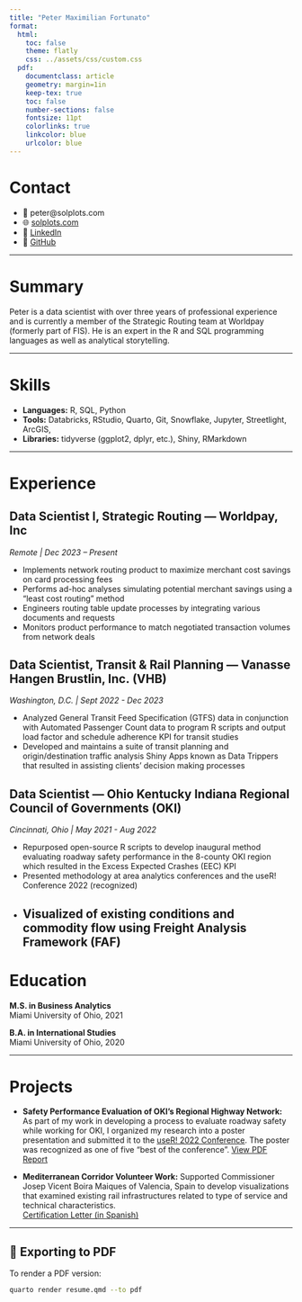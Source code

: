 ```yaml
---
title: "Peter Maximilian Fortunato"
format: 
  html:
    toc: false
    theme: flatly
    css: ../assets/css/custom.css
  pdf:
    documentclass: article
    geometry: margin=1in
    keep-tex: true
    toc: false
    number-sections: false
    fontsize: 11pt
    colorlinks: true
    linkcolor: blue
    urlcolor: blue
---
```


# Contact

- 📧 peter@solplots.com  
- 🌐 [solplots.com](https://gira-solo.github.io/solplots-website)  
- 💼 [LinkedIn](https://www.linkedin.com/in/peter-m-f/)  
- 🐙 [GitHub](https://github.com/gira-solo)

---

# Summary

Peter is a data scientist with over three years of professional experience and is currently a member of the Strategic Routing team at Worldpay (formerly part of FIS). He is an expert in the R and SQL programming languages as well as analytical storytelling.

---

# Skills

- **Languages:** R, SQL, Python
- **Tools:** Databricks, RStudio, Quarto, Git, Snowflake, Jupyter, Streetlight, ArcGIS,  
- **Libraries:** tidyverse (ggplot2, dplyr, etc.), Shiny, RMarkdown

---

# Experience

## Data Scientist I, Strategic Routing — Worldpay, Inc 
*Remote | Dec 2023 – Present*

- Implements network routing product to maximize merchant cost savings on card processing fees
- Performs ad-hoc analyses simulating potential merchant savings using a “least cost routing” method
- Engineers routing table update processes by integrating various documents and requests 
- Monitors product performance to match negotiated transaction volumes from network deals

## Data Scientist, Transit & Rail Planning — Vanasse Hangen Brustlin, Inc. (VHB)  
*Washington, D.C. | Sept 2022 - Dec 2023*

- Analyzed General Transit Feed Specification (GTFS) data in conjunction with Automated Passenger 
Count data to program R scripts and output load factor and schedule adherence KPI for transit studies 
- Developed and maintains a suite of transit planning and origin/destination traffic analysis Shiny Apps 
known as Data Trippers that resulted in assisting clients’ decision making processes          

## Data Scientist — Ohio Kentucky Indiana Regional Council of Governments (OKI)
*Cincinnati, Ohio | May 2021 - Aug 2022*

- Repurposed open-source R scripts to develop inaugural method evaluating roadway safety 
performance in the 8-county OKI region which resulted in the Excess Expected Crashes (EEC) KPI 
- Presented methodology at area analytics conferences and the useR! Conference 2022 (recognized) 
- Visualized of existing conditions and commodity flow using Freight Analysis Framework (FAF) 
---

# Education

**M.S. in Business Analytics**  
Miami University of Ohio, 2021

**B.A. in International Studies**  
Miami University of Ohio, 2020

---

# Projects

- **Safety Performance Evaluation of OKI's Regional Highway Network:** As part of my work in developing a process to evaluate roadway safety while working for OKI, I organized my research into a poster presentation and submitted it to the [useR! 2022 Conference](https://user2022.r-project.org/program/posters/). The poster was recognized as one of five "best of the conference".
  [View PDF Report](/assets/pdfs/Roadway Safety Poster V2.pdf)

- **Mediterranean Corridor Volunteer Work:** Supported Commissioner Josep Vicent Boira Maiques of Valencia, Spain to develop visualizations 
that examined existing rail infrastructures related to type of service and technical characteristics.  
  [Certification Letter (in Spanish)](/assets/pdfs/carta_peter_fortunato.pdf)

---


## 📄 Exporting to PDF

To render a PDF version:

```bash
quarto render resume.qmd --to pdf
```